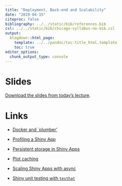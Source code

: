 ```yaml
---
title: "Deployment, Back-end and Scalability"
date: "2019-04-15"
citeproc: false
bibliography: ../../static/bib/references.bib
csl: ../../static/bib/chicago-syllabus-no-bib.csl
output:
  blogdown::html_page:
    template: ../../pandoc/toc-title_html.template
    toc: true
editor_options: 
  chunk_output_type: console
---
```


# Slides

[Download the slides from today's lecture]().

# Links

- [Docker and `plumber'](https://medium.com/@skyetetra/using-docker-to-deploy-an-r-plumber-api-863ccf91516d)

- [Profiling a Shiny App](https://rstudio.github.io/profvis/examples.html#example-3---profiling-a-shiny-application)

- [Persistent storage in Shiny Apps](https://daattali.com/shiny/persistent-data-storage/)

- [Plot caching](https://blog.rstudio.com/2018/11/13/shiny-1-2-0/)

- [Scaling Shiny Apps with async](https://blog.rstudio.com/2018/06/26/shiny-1-1-0/)

- [Shiny unit testing with `testhat`](https://www.r-bloggers.com/unit-testing-shiny-apps-using-testthat/)
